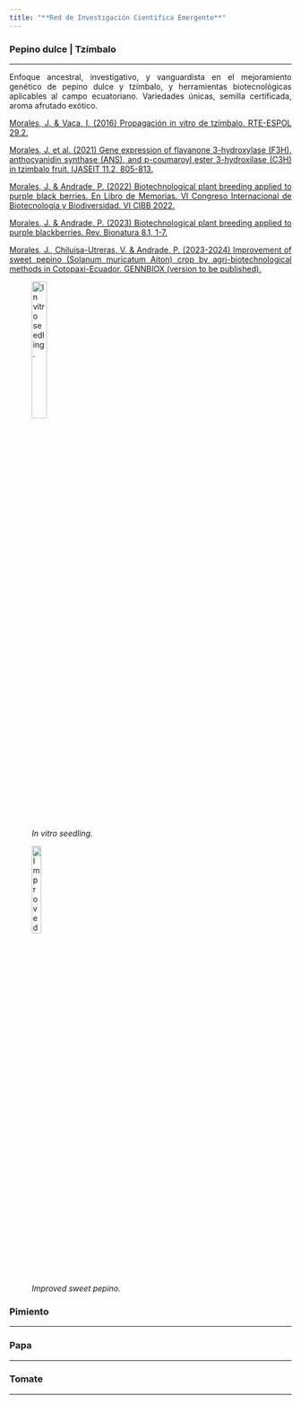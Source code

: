 ```yaml
---
title: "**Red de Investigación Científica Emergente**"
---
```


### Pepino dulce | Tzímbalo
___

<style>
body {text-align: justify}
</style> 



Enfoque ancestral, investigativo, y vanguardista en el mejoramiento genético de pepino dulce y tzímbalo, y herramientas biotecnológicas aplicables al campo ecuatoriano. Variedades únicas, semilla certificada, aroma afrutado exótico.     



[Morales, J. & Vaca, I. (2016) Propagación in vitro de tzímbalo. RTE-ESPOL 29.2.](http://www.rte.espol.edu.ec/index.php/tecnologica/article/view/547)


[Morales, J. et al. (2021) Gene expression of flavanone 3-hydroxylase (F3H), anthocyanidin synthase (ANS), and p-coumaroyl ester 3-hydroxilase (C3H) in tzimbalo fruit. IJASEIT 11.2, 805-813.](https://ijaseit.insightsociety.org/index.php?option=com_content&view=article&id=9&Itemid=1&article_id=13681)


[Morales, J. & Andrade, P. (2022) Biotechnological plant breeding applied to purple black berries. En Libro de Memorias. VI Congreso Internacional de Biotecnología y Biodiversidad. VI CIBB 2022.](http://www.cibb.espol.edu.ec/sites/cibb.espol.edu.ec/files/CIBB_V1-MEMORIAS_2022.pdf)


[Morales, J. & Andrade, P. (2023) Biotechnological plant breeding applied to purple blackberries. Rev. Bionatura 8.1, 1-7.](https://www.revistabionatura.com/2023.08.01.7.html)


[Morales, J., Chiluisa-Utreras, V. & Andrade, P. (2023-2024) Improvement of sweet pepino (Solanum muricatum Aiton) crop by agri-biotechnological methods in Cotopaxi-Ecuador. GENNBIOX (version to be published).](https://gennbio.github.io/Meta-análisis.pdf) 



![*In vitro seedling.*](C:\Users\Dell\Desktop\GENNBIO.github.io\RICE2_NN.jpg){width=25%}


![*Improved sweet pepino.*](C:\Users\Dell\Desktop\GENNBIO.github.io\JAM_NN.jpg){width=20%}



### Pimiento
___


### Papa
___


### Tomate
___
